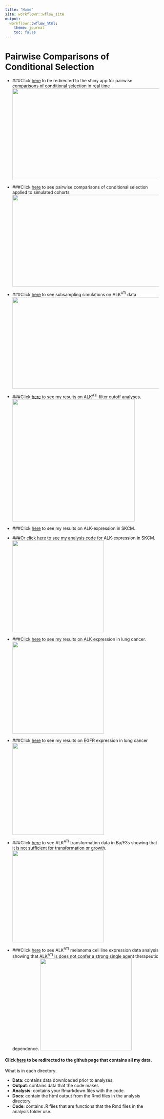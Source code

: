 ```yaml
---
title: "Home"
site: workflowr::wflow_site
output:
  workflowr::wflow_html:
    theme: journal
    toc: false
---
```


# **Pairwise Comparisons of Conditional Selection**  

* ###Click [here](https://haider-inam.shinyapps.io/shinyapp/) to be redirected to the shiny app for pairwise comparisons of conditional selection in real time
<img src="assets/shiny_app.png" width="600" height="300"  alt="">

* ###Click [here](pairwise_comparisons_conditional_selection_simulated_cohorts.html) to see pairwise comparisons of conditional selection applied to simulated cohorts
<img src="assets/atisubsamplingsims.png" width="600" height="300"  alt="">


* ###Click [here](alkati_subsampling_simulations.html) to see subsampling simulations on ALK^ATI^ data.  
<img src="assets/alkati_subsampling_simulations.png" width="600" height="300"  alt="">
  
* ###Click [here](ALKATI_Filter_Cutoff_Analysis.html) to see my results on ALK^ATI^ filter cutoff analyses.  
<img src="assets/aticutoffs.png" width="400" height="400"  alt="">
  
* ###Click [here](ALK_ExonImbalance_SKCM_Analysis.html) to see my results on ALK-expression in SKCM.  
* ###Or click [here](tcga_skcm_data_parser.html) to see my analysis code for ALK-expression in SKCM.  
<img src="assets/atiskcmexpression.png" width="300" height="300"  alt="">
* ###Click [here](TCGA_luad_data_parser.html) to see my results on ALK expression in lung cancer.
<img src="assets/atiluadexpression.png" width="300" height="300"  alt="">

  
* ###Click [here](tcga_luad_data_parser_egfr.html) to see my results on EGFR expression in lung cancer
<img src="assets/egfrluadexpression.png" width="300" height="300"  alt="">

  
* ###Click [here](baf3_alkati_transformations.html) to see ALK^ATI^ transformation data in Ba/F3s showing that it is not sufficient for transformation or growth.
<img src="assets/baf3_alkati_transformations.png" width="300" height="300"  alt="">


* ###Click [here](alkati_cell_line_tae684_response.html) to see ALK^ATI^ melanoma cell line expression data analysis showing that ALK^ATI^ is does not confer a strong single agent therapeutic dependence.
<img src="assets/ccle.png" width="300" height="300"  alt=""> 
  
#### Click [here](https://github.com/pritchardlabatpsu/pair_con_select) to be redirected to the github page that contains all my data.  
What is in each directory:  
  
* __Data__: contains data downloaded prior to analyses.  
* __Output__: contains data that the code makes  
* __Analysis__: contains your Rmarkdown files with the code.  
* __Docs__: contain the html output from the Rmd files in the analysis directory.  
* __Code__: contains .R files that are functions that the Rmd files in the analysis folder use. 
